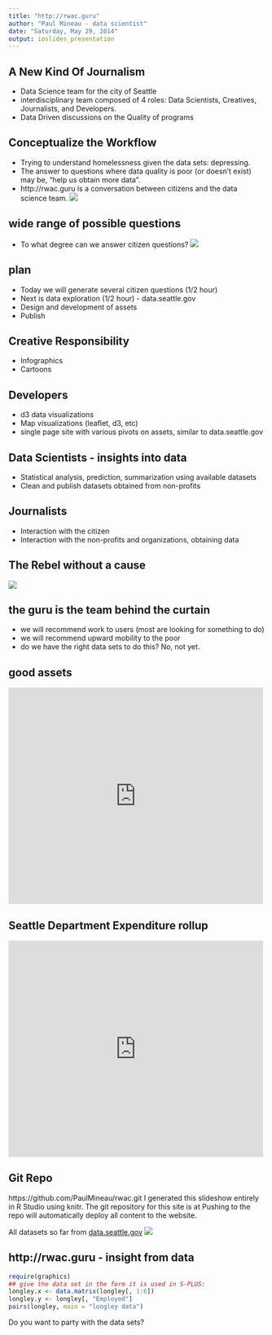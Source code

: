 ```yaml
---
title: "http://rwac.guru"
author: "Paul Mineau - data scientist"
date: "Saturday, May 29, 2014"
output: ioslides_presentation
---
```


## A New Kind Of Journalism

- Data Science team for the city of Seattle
- interdisciplinary team composed of 4 roles: Data Scientists, Creatives, Journalists, and Developers.
- Data Driven discussions on the Quality of programs

## Conceptualize the Workflow
- Trying to understand homelessness given the data sets: depressing.
- The answer to questions where data quality is poor (or doesn't exist) may be, "help us obtain more data". 
- http://rwac.guru is a conversation between citizens and the data science team. 
<img src="rwacquestion1.gif" />

## wide range of possible questions
- To what degree can we answer citizen questions?
<img src="rwacquestion2.gif" />

## plan

- Today we will generate several citizen questions (1/2 hour)
- Next is data exploration (1/2 hour) - data.seattle.gov 
- Design and development of assets
- Publish

## Creative Responsibility

- Infographics
- Cartoons 

## Developers

- d3 data visualizations
- Map visualizations (leaflet, d3, etc)
- single page site with various pivots on assets, similar to data.seattle.gov

## Data Scientists - insights into data

- Statistical analysis, prediction, summarization using available datasets
- Clean and publish datasets obtained from non-profits 

## Journalists

- Interaction with the citizen
- Interaction with the non-profits and organizations, obtaining data

## The Rebel without a cause

<img src="Albert-Camus.jpg" />

## the guru is the team behind the curtain

- we will recommend work to users (most are looking for something to do)
- we will recommend upward mobility to the poor
- do we have the right data sets to do this? No,  not yet. 

## good assets 
<div><iframe width="500px" title="SeattleCrime" height="425px" src="https://data.seattle.gov/w/fgy8-byjy/2myu-6xk5?cur=gnSzaeVKuZO&from=root" frameborder="0" scrolling="no"><a href="https://data.seattle.gov/Public-Safety/SeattleCrime/fgy8-byjy" title="SeattleCrime" target="_blank">SeattleCrime</a></iframe></div>


## Seattle Department Expenditure rollup
<div><iframe width="500px" title="Department Rollup - Pie Chart" height="425px" src="https://data.seattle.gov/w/sfv9-ahhf/2myu-6xk5?cur=i9QiT5MDj4f&from=root" frameborder="0" scrolling="no"><a href="https://data.seattle.gov/Finance/Department-Rollup-Pie-Chart/sfv9-ahhf" title="Department Rollup - Pie Chart" target="_blank">Department Rollup - Pie Chart</a></iframe></div>

## Git Repo
https://github.com/PaulMineau/rwac.git
I generated this slideshow entirely in R Studio using knitr. The git repository for this site is at 
Pushing to the repo will automatically deploy all content to the website. 

All datasets so far from <a href="http://data.seattle.gov">data.seattle.gov</a>
<img src="rwacquestion1.gif" />

## http://rwac.guru - insight from data
```r
require(graphics)
## give the data set in the form it is used in S-PLUS:
longley.x <- data.matrix(longley[, 1:6])
longley.y <- longley[, "Employed"]
pairs(longley, main = "longley data")
```

Do you want to party with the data sets?
